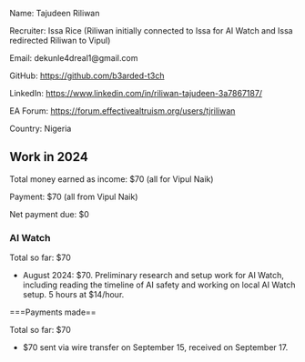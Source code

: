 Name: Tajudeen Riliwan

Recruiter: Issa Rice (Riliwan initially connected to Issa for AI Watch and Issa redirected Riliwan to Vipul)

Email: dekunle4dreal1@gmail.com

GitHub: https://github.com/b3arded-t3ch

LinkedIn: https://www.linkedin.com/in/riliwan-tajudeen-3a7867187/

EA Forum: https://forum.effectivealtruism.org/users/tjriliwan

Country: Nigeria

==Work in 2024==

Total money earned as income: $70 (all for Vipul Naik)

Payment: $70 (all from Vipul Naik)

Net payment due: $0

===AI Watch===

Total so far: $70

* August 2024: $70. Preliminary research and setup work for AI Watch, including reading the timeline of AI safety and working on local AI Watch setup. 5 hours at $14/hour.

===Payments made==

Total so far: $70

* $70 sent via wire transfer on September 15, received on September 17.
